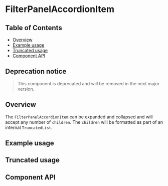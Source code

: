 
# FilterPanelAccordionItem

## Table of Contents

- [Overview](#overview)
- [Example usage](#example-usage)
- [Truncated usage](#truncated-usage)
- [Component API](#component-api)

## Deprecation notice

> This component is deprecated and will be removed in the next major version.

## Overview

The `FilterPanelAccordionItem` can be expanded and collapsed and will accept any
number of `children`. The `children` will be formatted as part of an internal
`TruncatedList`.

## Example usage

<Canvas>
  <Story of={FilterPanelAccordionItemStories.Default} />
</Canvas>

## Truncated usage

<Canvas>
  <Story of={FilterPanelAccordionItemStories.Truncated} />
</Canvas>

## Component API

<Controls />

